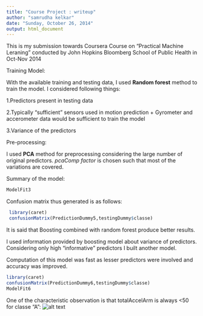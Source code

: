 ```yaml
---
title: "Course Project : writeup"
author: "samrudha kelkar"
date: "Sunday, October 26, 2014"
output: html_document
---
```


This is my submission towards Coursera Course on "Practical Machine Leraning" conducted by John Hopkins Bloomberg School of Public Health in Oct-Nov 2014

Training Model:

With the available training and testing data, I used **Random forest** method to train the model. I considered following things:

1.Predictors present in testing data

2.Typically "sufficient" sensors used in motion prediction
   + Gyrometer and accerometer data would be sufficient to train the model
   
3.Variance of the predictors

Pre-processing:

I used **PCA** method for preprocessing considering the large number of original predictors.
*pcaComp factor* is chosen such that most of the variations are covered.


Summary of the model:
```r
ModelFit3

```


Confusion matrix thus generated is as follows:
```r
 library(caret)
 confusionMatrix(PredictionDummy5,testingDummy$classe)
```

It is said that Boosting combined with random forest produce better results. 

I used information provided by boosting model about variance of predictors. Considering only high "informative" predictors I built another model.

Computation of this model was fast as lesser predictors were involved and accuracy was improved.

```r
library(caret)
confusionMatrix(PredictionDummy6,testingDummy$classe)
ModelFit6

```


One of the characteristic observation is that totalAccelArm is always <50 for classe "A":
![alt text][1]

[1]:C:\Users\Sam\Study\PracticalMachineLearning\AssinmentSubmission/AccelArm.png "Class A versus Accleration"

